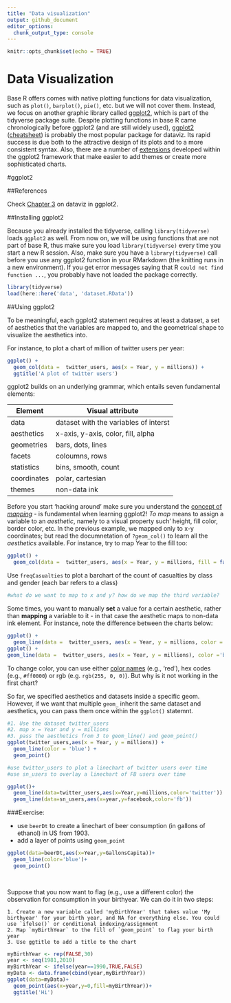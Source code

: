 ```yaml
---
title: "Data visualization"
output: github_document
editor_options: 
  chunk_output_type: console
---
```


```r
knitr::opts_chunk$set(echo = TRUE)
```


# Data Visualization

Base R offers comes with native plotting functions for data visualization, such as `plot()`, `barplot()`, `pie()`, etc. but we will not cover them. Instead, we focus on another graphic library called [ggplot2](http://ggplot2.org/), which is part of the tidyverse package suite. Despite plotting functions in base R came chronologically before ggplot2 (and are still widely used), [ggplot2](http://ggplot2.org/) ([cheatsheet](https://www.rstudio.com/wp-content/uploads/2015/03/ggplot2-cheatsheet.pdf)) is probably the most popular package for dataviz. Its rapid success is due both to the attractive design of its plots and to a more consistent syntax. Also, there are a number of [extensions](http://www.ggplot2-exts.org/) developed within the ggplot2 framework that make easier to add themes or create more sophisticated charts.

#ggplot2

##References 

Check [Chapter 3](http://r4ds.had.co.nz/data-visualisation.html) on dataviz in ggplot2.

##Installing ggplot2

Because you already installed the tidyverse, calling `library(tidyverse)` loads `ggplot2` as well. From now on, we will be using functions that are not part of base R, thus make sure you load `library(tidyverse)` every time you start a new R session. Also, make sure you have a `library(tidyverse)` call before you use any ggplot2 function in your RMarkdown (the knitting runs in a new environment). If you get error messages saying that R `could not find function ...`, you probably have not loaded the package correctly.

```r
library(tidyverse)
load(here::here('data', 'dataset.RData'))
```


##Using ggplot2

To be meaningful, each ggplot2 statement requires at least a dataset, a set of aesthetics that the variables are mapped to, and the geometrical shape to visualize the aesthetics into. 

For instance, to plot a chart of million of twitter users per year:

```r
ggplot() +
  geom_col(data =  twitter_users, aes(x = Year, y = millions)) +
  ggtitle('A plot of twitter users')
```

ggplot2 builds on an underlying grammar, which entails seven fundamental elements:

Element | Visual attribute
------------- | -------------
data | dataset with the variables of interst
aesthetics | x-axis, y-axis, color, fill, alpha
geometries | bars, dots, lines
facets | coloumns, rows
statistics | bins, smooth, count
coordinates | polar, cartesian
themes | non-data ink

Before you start 'hacking around' make sure you understand the [concept of _mapping_](http://r4ds.had.co.nz/data-visualisation.html#aesthetic-mappings) - is fundamental when learning ggplot2! _To map_ means to assign a variable to an _aesthetic_, namely to a visual property such' height, fill color, border color, etc. In the previous example, we mapped only to x-y coordinates; but read the documnetation of `?geom_col()` to learn all the _aesthetics_ available. For instance, try to map Year to the fill too:

```r
ggplot() +
  geom_col(data =  twitter_users, aes(x = Year, y = millions, fill = factor(Year)))
```

Use `freqCasualties` to plot a barchart of the count of casualties by class and gender (each bar refers to a class)

```r
#what do we want to map to x and y? how do we map the third variable?
```


Some times, you want to manually **set** a value for a certain aesthetic, rather than **mapping** a variable to it - in that case the aesthetic maps to non-data ink element. For instance, note the difference between the charts below:

```r
ggplot() +
  geom_line(data =  twitter_users, aes(x = Year, y = millions, color ='blue' )) 
ggplot() +
geom_line(data =  twitter_users, aes(x = Year, y = millions), color ='blue') 
```

To change color, you can use either [color names](http://www.stat.columbia.edu/~tzheng/files/Rcolor.pdf) (e.g., 'red'), hex codes (e.g., `#ff0000`) or rgb (e.g. `rgb(255, 0, 0)`). But why is it not working in the first chart?

So far, we specified aesthetics and datasets inside a specific geom. However, if we want that multiple `geom_` inherit the same dataset and aesthetics, you can pass them once within the `ggplot()` statemnt.

```r
#1. Use the dataset twitter_users
#2. map x = Year and y = millions
#3. pass the aesthetics from 3 to geom_line() and geom_point() 
ggplot(twitter_users,aes(x = Year, y = millions)) + 
  geom_line(color = 'blue') + 
  geom_point()


```


```r
#use twitter_users to plot a linechart of twitter users over time
#use sn_users to overlay a linechart of FB users over time

ggplot()+
  geom_line(data=twitter_users,aes(x=Year,y=millions,color='twitter')) + 
  geom_line(data=sn_users,aes(x=year,y=facebook,color='fb'))
```



###Exercise: 

 - use `beerDt` to create a linechart of beer consumption (in gallons of ethanol) in US from 1903.
 - add a layer of points using `geom_point`
 
```r
ggplot(data=beerDt,aes(x=Year,y=GallonsCapita))+
  geom_line(color='blue')+
  geom_point()
  
  

```
 
 
 Suppose that you now want to flag (e.g., use a different color) the observation for consumption in your birthyear. We can do it in two steps:
    
    1. Create a new variable called 'myBirthYear' that takes value 'My birthyear' for your birth year, and NA for everything else. You could use `ifelse()` or conditional indexing/assignment
    2. Map `myBirthYear` to the fill of `geom_point` to flag your birth year
    3. Use ggtitle to add a title to the chart

```r
myBirthYear <- rep(FALSE,30)
year <- seq(1981,2010)
myBirthYear <- ifelse(year==1990,TRUE,FALSE)
myData <- data.frame(cbind(year,myBirthYear))
ggplot(data=myData)+
  geom_point(aes(x=year,y=0,fill=myBirthYear))+
  ggtitle('Hi')

```


